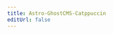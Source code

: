 ```yaml
---
title: Astro-GhostCMS-Catppuccin
editUrl: false
---
```


<MXYZIntegration 
    title="@matthiesenxyz/astro-ghostcms-catppuccin" 
    githubIntegrationURL='https://github.com/MatthiesenXYZ/astro-ghostcms/tree/main/packages/astro-ghostcms-catppuccin/'
    gitlabIntegrationURL='https://gitlab.com/matthiesenxyz/astro-ghostcms/-/tree/main/packages/astro-ghostcms-catppuccin?ref_type=heads'
    />

<LinkCard 
	title="Data Source"
	description="This is the Source for this webpage"
	href="https://github.com/MatthiesenXYZ/astro-ghostcms/blob/main/packages/astro-ghostcms-catppuccin/CHANGELOG.md"
/>

<CatppuccinTheme />